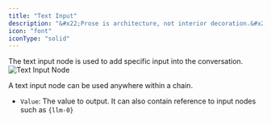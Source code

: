 ```yaml
---
title: "Text Input"
description: "&#x22;Prose is architecture, not interior decoration.&#x22; &#x2014;Ernest Hemingway"
icon: "font"
iconType: "solid"
---
```


The text input node is used to add specific input into the conversation.
![Text Input Node](/images/text-input-node.png)

A text input node can be used anywhere within a chain.

- `Value`: The value to output. It can also contain reference to input nodes such as `{llm-0}`
